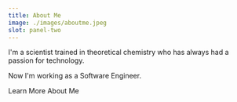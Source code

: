 ```yaml
---
title: About Me
image: ./images/aboutme.jpeg
slot: panel-two
---
```



<Avatar mobileSize={80} />

I'm a scientist trained in theoretical chemistry who has always had a passion for technology.

Now I'm working as a Software Engineer.

<Link as="a" href="/about" appearance="secondary" class="group w-fit">Learn More About Me<RightArrow class="transition-transform group-hover:translate-x-1" /></Link>
